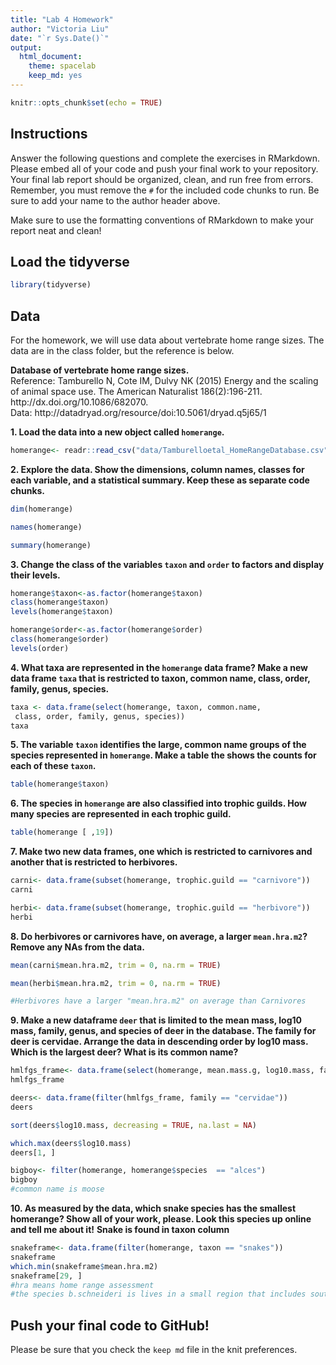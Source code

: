 ```yaml
---
title: "Lab 4 Homework"
author: "Victoria Liu"
date: "`r Sys.Date()`"
output:
  html_document: 
    theme: spacelab
    keep_md: yes
---
```


```r
knitr::opts_chunk$set(echo = TRUE)
```

## Instructions
Answer the following questions and complete the exercises in RMarkdown. Please embed all of your code and push your final work to your repository. Your final lab report should be organized, clean, and run free from errors. Remember, you must remove the `#` for the included code chunks to run. Be sure to add your name to the author header above.  

Make sure to use the formatting conventions of RMarkdown to make your report neat and clean!  

## Load the tidyverse
```r
library(tidyverse)
```

## Data
For the homework, we will use data about vertebrate home range sizes. The data are in the class folder, but the reference is below.  

**Database of vertebrate home range sizes.**  
Reference: Tamburello N, Cote IM, Dulvy NK (2015) Energy and the scaling of animal space use. The American Naturalist 186(2):196-211. http://dx.doi.org/10.1086/682070.  
Data: http://datadryad.org/resource/doi:10.5061/dryad.q5j65/1  

**1. Load the data into a new object called `homerange`.**
```r
homerange<- readr::read_csv("data/Tamburelloetal_HomeRangeDatabase.csv")
```


**2. Explore the data. Show the dimensions, column names, classes for each variable, and a statistical summary. Keep these as separate code chunks.**  
```r
dim(homerange)
```
```r
names(homerange)
```
```r
summary(homerange)
```


**3. Change the class of the variables `taxon` and `order` to factors and display their levels.**  
```r
homerange$taxon<-as.factor(homerange$taxon)
class(homerange$taxon)
levels(homerange$taxon)
```

```r
homerange$order<-as.factor(homerange$order)
class(homerange$order)
levels(order)
```


**4. What taxa are represented in the `homerange` data frame? Make a new data frame `taxa` that is restricted to taxon, common name, class, order, family, genus, species.**  
```r
taxa <- data.frame(select(homerange, taxon, common.name,
 class, order, family, genus, species))
taxa
```


**5. The variable `taxon` identifies the large, common name groups of the species represented in `homerange`. Make a table the shows the counts for each of these `taxon`.**  
```r
table(homerange$taxon)
```

**6. The species in `homerange` are also classified into trophic guilds. How many species are represented in each trophic guild.**  
```r
table(homerange [ ,19])
```

**7. Make two new data frames, one which is restricted to carnivores and another that is restricted to herbivores.**  
```r
carni<- data.frame(subset(homerange, trophic.guild == "carnivore"))
carni
```
```r
herbi<- data.frame(subset(homerange, trophic.guild == "herbivore"))
herbi
```

**8. Do herbivores or carnivores have, on average, a larger `mean.hra.m2`? Remove any NAs from the data.**  
```r
mean(carni$mean.hra.m2, trim = 0, na.rm = TRUE)
```
```r
mean(herbi$mean.hra.m2, trim = 0, na.rm = TRUE)
```
```r
#Herbivores have a larger "mean.hra.m2" on average than Carnivores
```

**9. Make a new dataframe `deer` that is limited to the mean mass, log10 mass, family, genus, and species of deer in the database. The family for deer is cervidae. Arrange the data in descending order by log10 mass. Which is the largest deer? What is its common name?**  
```r
hmlfgs_frame<- data.frame(select(homerange, mean.mass.g, log10.mass, family, genus, species))
hmlfgs_frame
```
```r
deers<- data.frame(filter(hmlfgs_frame, family == "cervidae"))
deers
```
```r
sort(deers$log10.mass, decreasing = TRUE, na.last = NA)
```
```r
which.max(deers$log10.mass)
deers[1, ]
```
```r
bigboy<- filter(homerange, homerange$species  == "alces")
bigboy
#common name is moose
```


**10. As measured by the data, which snake species has the smallest homerange? Show all of your work, please. Look this species up online and tell me about it!** **Snake is found in taxon column**    
```r
snakeframe<- data.frame(filter(homerange, taxon == "snakes"))
snakeframe
which.min(snakeframe$mean.hra.m2)
snakeframe[29, ]
#hra means home range assessment
#the species b.schneideri is lives in a small region that includes south africa and nambia, it is one of the smallest vipers in the world.
```

## Push your final code to GitHub!
Please be sure that you check the `keep md` file in the knit preferences.   